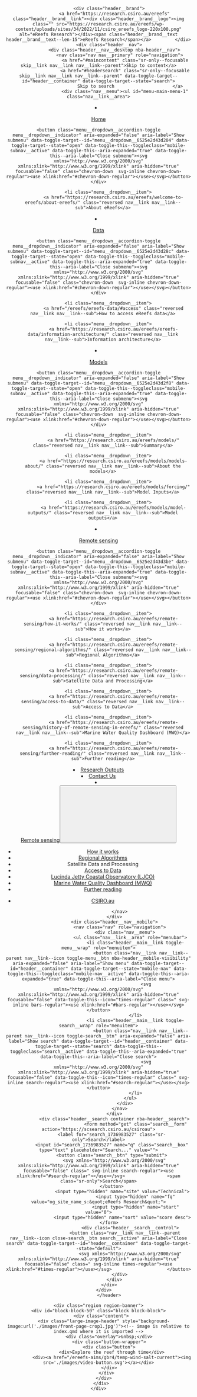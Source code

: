 <header class="header nba-header__container" role="banner" data-toggle-id="header__container" data-toggle-state="default">
				<div class="header__main container">
			<div class="header__brand">
				<a href="https://research.csiro.au/ereefs" class="header__brand__link"><div class="header__brand__logo"><img class="" src="https://research.csiro.au/ereefs/wp-content/uploads/sites/34/2022/11/csiro_ereefs_logo-220x100.png" alt="eReefs Research"></div><span class="header__brand__text header__brand__text--len-15">eReefs Research</span></a>			</div>
			<div class="header__nav">
				<div class="header__nav__desktop nba-header__nav">
					<nav class="nav nav__primary" role="navigation">
						<a href="#maincontent" class="sr-only--focusable skip__link nav__link nav__link--parent">Skip to content</a>
						<a href="#headersearch" class="sr-only--focusable skip__link nav__link nav__link--parent" data-toggle-target--id="header__container" data-toggle-target--state="search">
							Skip to search						</a>
						<div class="nav__menu"><ul id="menu-main-menu-1" class="nav__link__area">
<li class="header__main__link menu__dropdown__control nba-header__dropdown__control" data-toggle-id="menu__dropdown__6525e2d43d204" data-toggle-state="closed">
<div class="menu__dropdown__contents">	<a href="https://research.csiro.au/ereefs/" class="nav__link nav__link--parent menu__dropdown__link">Home</a>

	<button class="menu__dropdown__accordion-toggle menu__dropdown__indicator" aria-expanded="false" aria-label="Show submenu" data-toggle-target--id="menu__dropdown__6525e2d43d204" data-toggle-target--state="open" data-toggle-this--toggleclass="mobile-subnav__active" data-toggle-this--aria-expanded="true" data-toggle-this--aria-label="Close submenu"><svg xmlns="http://www.w3.org/2000/svg" xmlns:xlink="http://www.w3.org/1999/xlink" aria-hidden="true" focusable="false" class="chevron-down  svg-inline chevron-down-regular"><use xlink:href="#chevron-down-regular"></use></svg></button></div>
<ul role="menu" class="menu__dropdown list--remove-type nav__link--dropdown">

		<li class="menu__dropdown__item">
			<a href="https://research.csiro.au/ereefs/welcome-to-ereefs/about-ereefs/" class="reversed nav__link nav__link--sub">About eReefs</a>
</li>
</ul>
</li>

<li class="header__main__link menu__dropdown__control nba-header__dropdown__control" data-toggle-id="menu__dropdown__6525e2d43d28c" data-toggle-state="closed">
<div class="menu__dropdown__contents">	<a href="https://research.csiro.au/ereefs/ereefs-data/" class="nav__link nav__link--parent menu__dropdown__link">Data</a>

	<button class="menu__dropdown__accordion-toggle menu__dropdown__indicator" aria-expanded="false" aria-label="Show submenu" data-toggle-target--id="menu__dropdown__6525e2d43d28c" data-toggle-target--state="open" data-toggle-this--toggleclass="mobile-subnav__active" data-toggle-this--aria-expanded="true" data-toggle-this--aria-label="Close submenu"><svg xmlns="http://www.w3.org/2000/svg" xmlns:xlink="http://www.w3.org/1999/xlink" aria-hidden="true" focusable="false" class="chevron-down  svg-inline chevron-down-regular"><use xlink:href="#chevron-down-regular"></use></svg></button></div>
<ul role="menu" class="menu__dropdown list--remove-type nav__link--dropdown">

		<li class="menu__dropdown__item">
			<a href="/ereefs/ereefs-data/#access" class="reversed nav__link nav__link--sub">How to access eReefs data</a>
</li>

		<li class="menu__dropdown__item">
			<a href="https://research.csiro.au/ereefs/ereefs-data/information-architecture/" class="reversed nav__link nav__link--sub">Information architecture</a>
</li>
</ul>
</li>

<li class="header__main__link menu__dropdown__control nba-header__dropdown__control" data-toggle-id="menu__dropdown__6525e2d43d2f8" data-toggle-state="closed">
<div class="menu__dropdown__contents">	<a href="https://research.csiro.au/ereefs/models/" class="nav__link nav__link--parent menu__dropdown__link">Models</a>

	<button class="menu__dropdown__accordion-toggle menu__dropdown__indicator" aria-expanded="false" aria-label="Show submenu" data-toggle-target--id="menu__dropdown__6525e2d43d2f8" data-toggle-target--state="open" data-toggle-this--toggleclass="mobile-subnav__active" data-toggle-this--aria-expanded="true" data-toggle-this--aria-label="Close submenu"><svg xmlns="http://www.w3.org/2000/svg" xmlns:xlink="http://www.w3.org/1999/xlink" aria-hidden="true" focusable="false" class="chevron-down  svg-inline chevron-down-regular"><use xlink:href="#chevron-down-regular"></use></svg></button></div>
<ul role="menu" class="menu__dropdown list--remove-type nav__link--dropdown">

		<li class="menu__dropdown__item">
			<a href="https://research.csiro.au/ereefs/models/" class="reversed nav__link nav__link--sub">Summary</a>
</li>

		<li class="menu__dropdown__item">
			<a href="https://research.csiro.au/ereefs/models/models-about/" class="reversed nav__link nav__link--sub">About the models</a>
</li>

		<li class="menu__dropdown__item">
			<a href="https://research.csiro.au/ereefs/models/forcing/" class="reversed nav__link nav__link--sub">Model Inputs</a>
</li>

		<li class="menu__dropdown__item">
			<a href="https://research.csiro.au/ereefs/models/model-outputs/" class="reversed nav__link nav__link--sub">Model outputs</a>
</li>
</ul>
</li>

<li class="header__main__link menu__dropdown__control nba-header__dropdown__control" data-toggle-id="menu__dropdown__6525e2d43d3be" data-toggle-state="closed">
<div class="menu__dropdown__contents">	<a href="https://research.csiro.au/ereefs/remote-sensing/" class="nav__link nav__link--parent menu__dropdown__link">Remote sensing</a>

	<button class="menu__dropdown__accordion-toggle menu__dropdown__indicator" aria-expanded="false" aria-label="Show submenu" data-toggle-target--id="menu__dropdown__6525e2d43d3be" data-toggle-target--state="open" data-toggle-this--toggleclass="mobile-subnav__active" data-toggle-this--aria-expanded="true" data-toggle-this--aria-label="Close submenu"><svg xmlns="http://www.w3.org/2000/svg" xmlns:xlink="http://www.w3.org/1999/xlink" aria-hidden="true" focusable="false" class="chevron-down  svg-inline chevron-down-regular"><use xlink:href="#chevron-down-regular"></use></svg></button></div>
<ul role="menu" class="menu__dropdown list--remove-type nav__link--dropdown">

		<li class="menu__dropdown__item">
			<a href="https://research.csiro.au/ereefs/remote-sensing/how-it-works/" class="reversed nav__link nav__link--sub">How it works</a>
</li>

		<li class="menu__dropdown__item">
			<a href="https://research.csiro.au/ereefs/remote-sensing/regional-algorithms/" class="reversed nav__link nav__link--sub">Regional Algorithms</a>
</li>

		<li class="menu__dropdown__item">
			<a href="https://research.csiro.au/ereefs/remote-sensing/data-processing/" class="reversed nav__link nav__link--sub">Satellite Data and Processing</a>
</li>

		<li class="menu__dropdown__item">
			<a href="https://research.csiro.au/ereefs/remote-sensing/access-to-data/" class="reversed nav__link nav__link--sub">Access to Data</a>
</li>

		<li class="menu__dropdown__item">
			<a href="https://research.csiro.au/ereefs/remote-sensing/history-of-remote-sensing-in-ereefs/" class="reversed nav__link nav__link--sub">Marine Water Quality Dashboard (MWQ)</a>
</li>

		<li class="menu__dropdown__item">
			<a href="https://research.csiro.au/ereefs/remote-sensing/further-reading/" class="reversed nav__link nav__link--sub">Further reading</a>
</li>
</ul>
</li>

<li class="header__main__link">
	<a href="https://research.csiro.au/ereefs/models/further-reading/" class="nav__link nav__link--parent">Research Outputs</a>
</li>

<li class="header__main__link">
	<a href="https://research.csiro.au/ereefs/welcome-to-ereefs/contact/" class="nav__link nav__link--parent">Contact Us</a>
</li>
<li class="context__wrapper header__main__link menu__dropdown__control nba-header__dropdown__control nba-header__contextual-nav" data-toggle-id="menu__dropdown__6525e2d433749" data-toggle-state="closed"><div class="context__nav"><div class="menu__dropdown__contents"><a class="nav__link nav__link--parent menu__dropdown__link" href="https://research.csiro.au/ereefs/remote-sensing/">Remote sensing</a><button class="menu__dropdown__accordion-toggle menu__dropdown__indicator" aria-expanded="false" aria-label="Show submenu" data-toggle-target--id="menu__dropdown__6525e2d433749" data-toggle-target--state="open" data-toggle-this--toggleclass="mobile-subnav__active" data-toggle-this--aria-expanded="true" data-toggle-this--aria-label="Close submenu"><svg xmlns="http://www.w3.org/2000/svg" xmlns:xlink="http://www.w3.org/1999/xlink" aria-hidden="true" focusable="false" class="chevron-down  svg-inline chevron-down-regular"><use xlink:href="#chevron-down-regular"></use></svg></button></div><ul class="menu__dropdown list--remove-type nav__link--dropdown"><li class="menu__dropdown__item"><a class="reversed nav__link nav__link--sub" href="https://research.csiro.au/ereefs/remote-sensing/how-it-works/">How it works</a></li><li class="menu__dropdown__item"><a class="reversed nav__link nav__link--sub" href="https://research.csiro.au/ereefs/remote-sensing/regional-algorithms/">Regional Algorithms</a></li><li class="menu__dropdown__item"><span class="reversed nav__link nav__link--sub active">Satellite Data and Processing</span></li><li class="menu__dropdown__item"><a class="reversed nav__link nav__link--sub" href="https://research.csiro.au/ereefs/remote-sensing/access-to-data/">Access to Data</a></li><li class="menu__dropdown__item"><a class="reversed nav__link nav__link--sub" href="https://research.csiro.au/ereefs/remote-sensing/lucinda-jetty-coastal-observatory/">Lucinda Jetty Coastal Observatory (LJCO)</a></li><li class="menu__dropdown__item"><a class="reversed nav__link nav__link--sub" href="https://research.csiro.au/ereefs/remote-sensing/history-of-remote-sensing-in-ereefs/">Marine Water Quality Dashboard (MWQ)</a></li><li class="menu__dropdown__item"><a class="reversed nav__link nav__link--sub" href="https://research.csiro.au/ereefs/remote-sensing/further-reading/">Further reading</a></li></ul></div></li></ul></div><div class="nav__menu nav__pre-menu"><ul class="nav__link__area"><li class="header__main__link"><a href="https://www.csiro.au/" class="nav__link nav__link--parent">CSIRO.au</a></li></ul></div>					</nav>
				</div>
				<div class="header__nav__mobile">
					<nav class="nav" role="navigation">
						<div class="nav__menu">
							<ul class="nav__link__area" role="menubar">
								<li class="header__main__link toggle-menu__wrap" role="menuitem">
									<button class="nav__link nav__link--parent nav__link--icon toggle-menu__btn nba-header__mobile-visibility" aria-expanded="false" aria-label="Show menu" data-toggle-target--id="header__container" data-toggle-target--state="mobile-nav" data-toggle-this--toggleclass="mobile-nav__active" data-toggle-this--aria-expanded="true" data-toggle-this--aria-label="Close menu">
										<svg xmlns="http://www.w3.org/2000/svg" xmlns:xlink="http://www.w3.org/1999/xlink" aria-hidden="true" focusable="false" data-toggle-this--icon="times-regular" class=" svg-inline bars-regular"><use xlink:href="#bars-regular"></use></svg>									</button>
								</li>
								<li class="header__main__link toggle-search__wrap" role="menuitem">
									<button class="nav__link nav__link--parent nav__link--icon toggle-search__btn" aria-expanded="false" aria-label="Show search" data-toggle-target--id="header__container" data-toggle-target--state="search" data-toggle-this--toggleclass="search__active" data-toggle-this--aria-expanded="true" data-toggle-this--aria-label="Close search">
										<svg xmlns="http://www.w3.org/2000/svg" xmlns:xlink="http://www.w3.org/1999/xlink" aria-hidden="true" focusable="false" data-toggle-this--icon="times-regular" class=" svg-inline search-regular"><use xlink:href="#search-regular"></use></svg>									</button>
								</li>
							</ul>
						</div>
					</nav>
				</div>
				<div class="header__search container nba-header__search">
					            <form method="get" class="search__form" action="https://scsearch.csiro.au/csiroau">
              <label for="search_1736983527" class="sr-only">Search</label>
              <input id="search_1736983527" name="q" class="search__box" type="text" placeholder="Search..." value="">
              <button class="search__btn" type="submit">
                <svg xmlns="http://www.w3.org/2000/svg" xmlns:xlink="http://www.w3.org/1999/xlink" aria-hidden="true" focusable="false" class=" svg-inline search-regular"><use xlink:href="#search-regular"></use></svg>                <span class="sr-only">Search</span>
              </button>
                      <input type="hidden" name="site" value="Technical">
                                <input type="hidden" name="fq" value="og_site_name_s:&quot;eReefs Research&quot;">
                                <input type="hidden" name="start" value="0">
                      <input type="hidden" name="sort" value="score desc">
            </form>
          					<div class="header__search__control">
						<button class="nav__link nav__link--parent nav__link--icon close-search__btn search__active" aria-label="Close search" data-toggle-target--id="header__container" data-toggle-target--state="default">
							<svg xmlns="http://www.w3.org/2000/svg" xmlns:xlink="http://www.w3.org/1999/xlink" aria-hidden="true" focusable="false" class=" svg-inline times-regular"><use xlink:href="#times-regular"></use></svg>						</button>
					</div>
				</div>
			</div>
		</div>
			</header>
<!-- This code was taken directly from the old website-->
<div class="banner">
	<div class="region region-banner">
    <div id="block-block-50" class="block block-block">
      <div class="content">
        <div class="large-image-header" style="background-image:url('./images/front-page-crop1.jpg')"><!-- image is relative to index.qmd where it is imported -->
	        <div class="overlay">&nbsp;</div>
	        <div class="button-wrapper">
            <div class="button">
              <div>Explore the reef through time</div>
              <div><a href="/ereefs-aims/gbr4/temp-wind-salt-current"><img src='./images/video-button.svg'></a></div>
            </div>
          </div>
        </div>
      </div>
    </div>
  </div>
</div>

